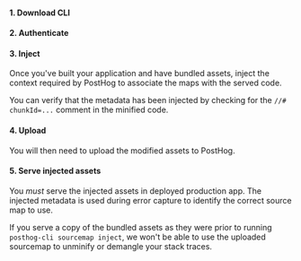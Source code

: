 
#### 1. Download CLI

<CLIDownload/>

#### 2. Authenticate

<CLIAuthenticate />

#### 3. Inject

Once you've built your application and have bundled assets, inject the context required by PostHog to associate the maps with the served code.

<CLIInject />

You can verify that the metadata has been injected by checking for the `//# chunkId=...` comment in the minified code.


#### 4. Upload

You will then need to upload the modified assets to PostHog.

<CLIUpload path="./path/to/assets" />

#### 5. Serve injected assets

You *must* serve the injected assets in deployed production app. The injected metadata is used during error capture to identify the correct source map to use.

If you serve a copy of the bundled assets as they were prior to running `posthog-cli sourcemap inject`, we won't be able to use the uploaded sourcemap to unminify or demangle your stack traces.
